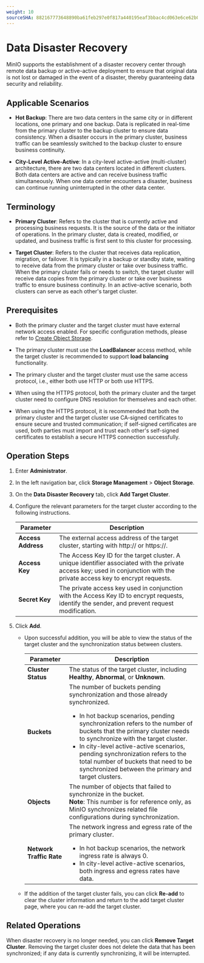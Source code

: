 ```yaml
---
weight: 10
sourceSHA: 882167773648890ba61feb297e0f817a440195eaf3bbac4cd063e6ce62b00fd4
---
```


# Data Disaster Recovery

MinIO supports the establishment of a disaster recovery center through remote data backup or active-active deployment to ensure that original data is not lost or damaged in the event of a disaster, thereby guaranteeing data security and reliability.

## Applicable Scenarios

- **Hot Backup**: There are two data centers in the same city or in different locations, one primary and one backup. Data is replicated in real-time from the primary cluster to the backup cluster to ensure data consistency. When a disaster occurs in the primary cluster, business traffic can be seamlessly switched to the backup cluster to ensure business continuity.

- **City-Level Active-Active**: In a city-level active-active (multi-cluster) architecture, there are two data centers located in different clusters. Both data centers are active and can receive business traffic simultaneously. When one data center encounters a disaster, business can continue running uninterrupted in the other data center.

## Terminology

- **Primary Cluster**: Refers to the cluster that is currently active and processing business requests. It is the source of the data or the initiator of operations. In the primary cluster, data is created, modified, or updated, and business traffic is first sent to this cluster for processing.

- **Target Cluster**: Refers to the cluster that receives data replication, migration, or failover. It is typically in a backup or standby state, waiting to receive data from the primary cluster or take over business traffic. When the primary cluster fails or needs to switch, the target cluster will receive data copies from the primary cluster or take over business traffic to ensure business continuity. In an active-active scenario, both clusters can serve as each other's target cluster.

## Prerequisites

- Both the primary cluster and the target cluster must have external network access enabled. For specific configuration methods, please refer to [Create Object Storage](/storage/storagesystem_minio/installation.mdx).

- The primary cluster must use the **LoadBalancer** access method, while the target cluster is recommended to support **load balancing** functionality.

- The primary cluster and the target cluster must use the same access protocol, i.e., either both use HTTP or both use HTTPS.

- When using the HTTPS protocol, both the primary cluster and the target cluster need to configure DNS resolution for themselves and each other.

- When using the HTTPS protocol, it is recommended that both the primary cluster and the target cluster use CA-signed certificates to ensure secure and trusted communication; if self-signed certificates are used, both parties must import and trust each other's self-signed certificates to establish a secure HTTPS connection successfully.

## Operation Steps

1. Enter **Administrator**.

2. In the left navigation bar, click **Storage Management** > **Object Storage**.

3. On the **Data Disaster Recovery** tab, click **Add Target Cluster**.

4. Configure the relevant parameters for the target cluster according to the following instructions.

   | Parameter       | Description                                                                                   |
   | ---------------- | --------------------------------------------------------------------------------------------- |
   | **Access Address** | The external access address of the target cluster, starting with http\:// or https\://.     |
   | **Access Key**   | The Access Key ID for the target cluster. A unique identifier associated with the private access key; used in conjunction with the private access key to encrypt requests. |
   | **Secret Key**   | The private access key used in conjunction with the Access Key ID to encrypt requests, identify the sender, and prevent request modification. | 

5. Click **Add**.

   - Upon successful addition, you will be able to view the status of the target cluster and the synchronization status between clusters.

     | Parameter       | Description                                                                                             |
     | ---------------- | ------------------------------------------------------------------------------------------------------- |
     | **Cluster Status**  | The status of the target cluster, including **Healthy**, **Abnormal**, or **Unknown**.                                   |
     | **Buckets**      | The number of buckets pending synchronization and those already synchronized.<br /><ul><li>In hot backup scenarios, pending synchronization refers to the number of buckets that the primary cluster needs to synchronize with the target cluster.</li><li>In city-level active-active scenarios, pending synchronization refers to the total number of buckets that need to be synchronized between the primary and target clusters.</li></ul> |
     | **Objects**      | The number of objects that failed to synchronize in the bucket.<br />**Note**: This number is for reference only, as MinIO synchronizes related file configurations during synchronization.                     |
     | **Network Traffic Rate** | The network ingress and egress rate of the primary cluster.<br /><ul><li>In hot backup scenarios, the network ingress rate is always 0.</li><li>In city-level active-active scenarios, both ingress and egress rates have data.</li></ul>                |

   - If the addition of the target cluster fails, you can click **Re-add** to clear the cluster information and return to the add target cluster page, where you can re-add the target cluster.

## Related Operations

When disaster recovery is no longer needed, you can click **Remove Target Cluster**. Removing the target cluster does not delete the data that has been synchronized; if any data is currently synchronizing, it will be interrupted.
